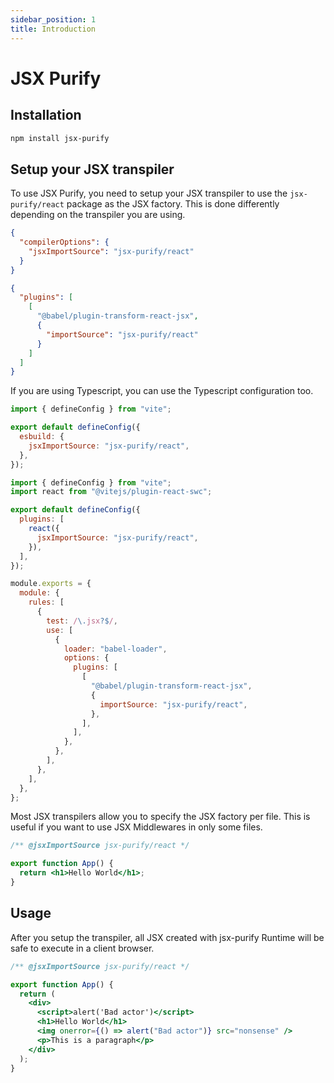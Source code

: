 ```yaml
---
sidebar_position: 1
title: Introduction
---
```


# JSX Purify

## Installation

```bash npm2yarn
npm install jsx-purify
```

## Setup your JSX transpiler

To use JSX Purify, you need to setup your JSX transpiler to use the `jsx-purify/react` package as the JSX factory. This is done differently depending on the transpiler you are using.

<Tabs>

<TabItem value="typescript" label="Typescript">

```json title="tsconfig.json"
{
  "compilerOptions": {
    "jsxImportSource": "jsx-purify/react"
  }
}
```

</TabItem>

<TabItem value="babel" label="Babel">

```json title=".babelrc"
{
  "plugins": [
    [
      "@babel/plugin-transform-react-jsx",
      {
        "importSource": "jsx-purify/react"
      }
    ]
  ]
}
```

</TabItem>

<TabItem value="vite" label="Vite">

If you are using Typescript, you can use the Typescript configuration too.

```js title="vite.config.js"
import { defineConfig } from "vite";

export default defineConfig({
  esbuild: {
    jsxImportSource: "jsx-purify/react",
  },
});
```

</TabItem>

<TabItem value="vite-swc" label="Vite SWC">

```js title="vite.config.js"
import { defineConfig } from "vite";
import react from "@vitejs/plugin-react-swc";

export default defineConfig({
  plugins: [
    react({
      jsxImportSource: "jsx-purify/react",
    }),
  ],
});
```

</TabItem>

<TabItem value="webpack" label="Webpack">

```js title="webpack.config.js"
module.exports = {
  module: {
    rules: [
      {
        test: /\.jsx?$/,
        use: [
          {
            loader: "babel-loader",
            options: {
              plugins: [
                [
                  "@babel/plugin-transform-react-jsx",
                  {
                    importSource: "jsx-purify/react",
                  },
                ],
              ],
            },
          },
        ],
      },
    ],
  },
};
```

</TabItem>

<TabItem value="perfile" label="Per file">

Most JSX transpilers allow you to specify the JSX factory per file. This is useful if you want to use JSX Middlewares in only some files.

```jsx title="my-file.jsx"
/** @jsxImportSource jsx-purify/react */

export function App() {
  return <h1>Hello World</h1>;
}
```

</TabItem>

</Tabs>

## Usage

After you setup the transpiler, all JSX created with jsx-purify Runtime will be safe to execute in a client browser.

```jsx title="untrusted.jsx"
/** @jsxImportSource jsx-purify/react */

export function App() {
  return (
    <div>
      <script>alert('Bad actor')</script>
      <h1>Hello World</h1>
      <img onerror={() => alert("Bad actor")} src="nonsense" />
      <p>This is a paragraph</p>
    </div>
  );
}
```
